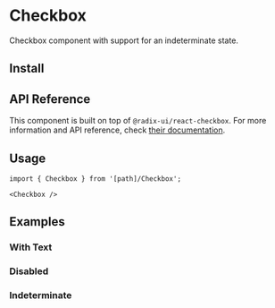 
# Checkbox

Checkbox component with support for an indeterminate state.

<PreviewBox>
  <Checkbox />
</PreviewBox>

## Install

<FileCode path="components/foundations/Checkbox" />

## API Reference

This component is built on top of `@radix-ui/react-checkbox`. For more information and API reference, check [their documentation](https://www.radix-ui.com/primitives/docs/components/checkbox#root).

## Usage

```tsx copy
import { Checkbox } from '[path]/Checkbox';
```

```tsx copy
<Checkbox />
```

## Examples

### With Text

<ComponentPreview path="components/foundations/Checkbox/examples/CheckboxWithText" />

### Disabled

<ComponentPreview path="components/foundations/Checkbox/examples/CheckboxDisabled" />

### Indeterminate

<ComponentPreview path="components/foundations/Checkbox/examples/CheckboxIndeterminate" />
